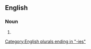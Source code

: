 ==English==

===Noun===
{{head|en|noun form}}

# {{plural of|en|leucotomy}}

[[Category:English plurals ending in "-ies"]]